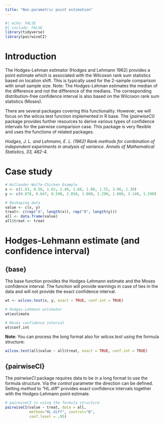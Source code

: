```yaml
---
title: "Non-parametric point estimation"
---
```


```r
#| echo: FALSE
#| include: FALSE
library(tidyverse)
library(pairwiseCI)
```

# Introduction

The Hodges-Lehman estimator (Hodges and Lehmann 1962) provides a point estimate which is associated with the Wilcoxon rank sum statistics based on location shift. This is typically used for the 2-sample comparison with small sample size. Note: The Hodges-Lehman estimates the median of the difference and not the difference of the medians. The corresponding distribution-free confidence interval is also based on the Wilcoxon rank sum statistics (Moses).

There are several packages covering this functionality. However, we will focus on the wilcox.test function implemented in R base. The {*pairwiseCI}* package provides further resources to derive various types of confidence intervals for the pairwise comparison case. This package is very flexible and uses the functions of related packages.

*Hodges, J. L. and Lehmann, E. L. (1962) Rank methods for combination of independent experiments in analysis of variance. Annals of Mathematical Statistics, 33, 482-4.*

# Case study

```r
# Hollander-Wolfe-Chicken Example
x <- c(1.83, 0.50, 1.62, 2.48, 1.68, 1.88, 1.55, 3.06, 1.30)
y <- c(0.878, 0.647, 0.598, 2.050, 1.060, 1.290, 1.060, 3.140, 1.290)

# Reshaping data
value <- c(x, y)
treat<- c(rep("A", length(x)), rep("B", length(y)))
all <- data.frame(value)
all$treat <- treat
```

# Hodges-Lehmann estimate (and confidence interval)

## {base}

The base function provides the Hodges-Lehmann estimate and the Moses confidence interval. The function will provide warnings in case of ties in the data and will not provide the exact confidence interval.

```r
wt <- wilcox.test(x, y, exact = TRUE, conf.int = TRUE)

# Hodges-Lehmann estimator
wt$estimate

# Moses confidence interval
wt$conf.int
```

**Note**: You can process the long format also for *wilcox.test* using the formula structure:

```r
wilcox.test(all$value ~ all$treat, exact = TRUE, conf.int = TRUE)
```

## {pairwiseCI}

The *pairwiseCI* package requires data to be in a long format to use the formula structure. Via the *control* parameter the direction can be defined. Setting *method* to "HL.diff" provides exact confidence intervals together with the Hodges-Lehmann point estimate.

```r
# pairwiseCI is using the formula structure 
pairwiseCI(value ~ treat, data = all, 
           method="HL.diff", control="B",
           conf.level = .95)

```
